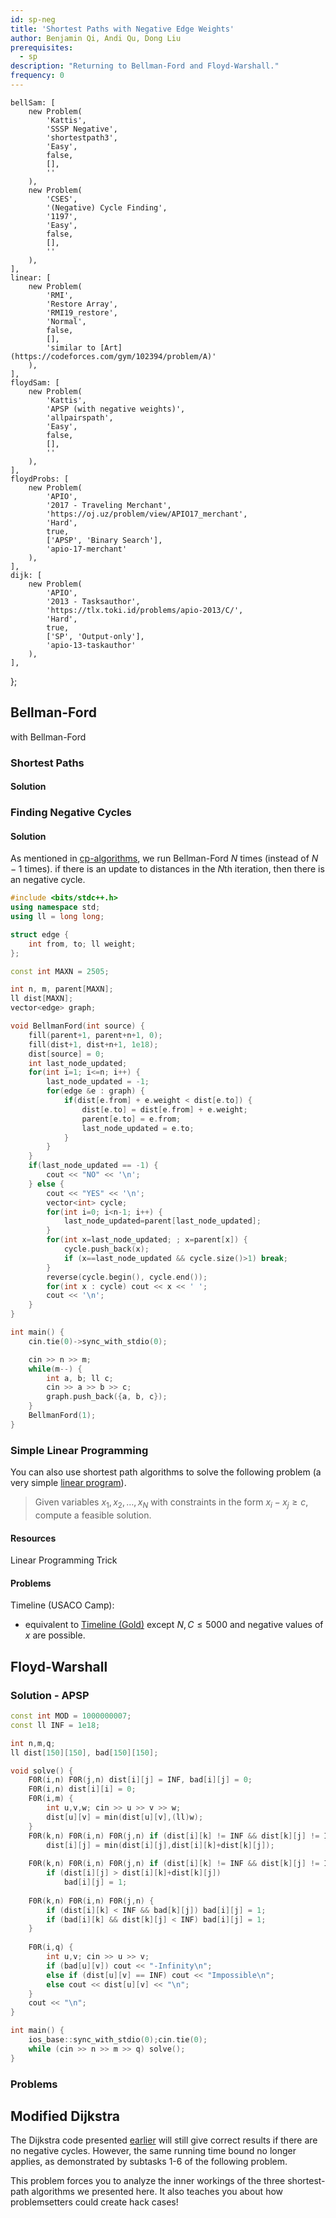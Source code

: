 ```yaml
---
id: sp-neg
title: 'Shortest Paths with Negative Edge Weights'
author: Benjamin Qi, Andi Qu, Dong Liu
prerequisites:
  - sp
description: "Returning to Bellman-Ford and Floyd-Warshall."
frequency: 0
---
```




	bellSam: [
		new Problem(
			'Kattis',
			'SSSP Negative',
			'shortestpath3',
			'Easy',
			false,
			[],
			''
		),
		new Problem(
			'CSES',
			'(Negative) Cycle Finding',
			'1197',
			'Easy',
			false,
			[],
			''
		),
	],
	linear: [
		new Problem(
			'RMI',
			'Restore Array',
			'RMI19_restore',
			'Normal',
			false,
			[],
			'similar to [Art](https://codeforces.com/gym/102394/problem/A)'
		),
	],
	floydSam: [
		new Problem(
			'Kattis',
			'APSP (with negative weights)',
			'allpairspath',
			'Easy',
			false,
			[],
			''
		),
	],
	floydProbs: [
		new Problem(
			'APIO',
			'2017 - Traveling Merchant',
			'https://oj.uz/problem/view/APIO17_merchant',
			'Hard',
			true,
			['APSP', 'Binary Search'],
			'apio-17-merchant'
		),
	],
	dijk: [
		new Problem(
			'APIO',
			'2013 - Tasksauthor',
			'https://tlx.toki.id/problems/apio-2013/C/',
			'Hard',
			true,
			['SP', 'Output-only'],
			'apio-13-taskauthor'
		),
	],
};

<!-- new Problem('SPOJ', 'Arbitrage', 'ARBITRAG', 'Easy', false, [], ''), -->

<!-- new Problem('CSES', 'High Score', '1673', 'Easy', false, [], ''), 
subpart of SSSP Negative -->

## Bellman-Ford

<Resources>
	<Resource
		source="cp-algo"
		title="Bellman-Ford"
		url="graph/bellman_ford.html"
		starred></Resource>
	<Resource
		source="cp-algo"
		title="Finding Negative Cycle"
		url="graph/finding-negative-cycle-in-graph.html"
		starred>with Bellman-Ford</Resource>
	<Resource source="CP2" title="4.4.4 - SSSP with Negative Weight Cycle"></Resource>
</Resources>

<!-- 	<Resource
		source="TC"
		title="Intro to Graphs Section 3"
		url="introduction-to-graphs-and-their-data-structures-section-3/"
	></Resource> -->

### Shortest Paths

<FocusProblem problem={problems.bellSam[0]} />

#### Solution

<IncompleteSection />

### Finding Negative Cycles

<FocusProblem problem={problems.bellSam[1]} />

#### Solution

As mentioned in [cp-algorithms](https://cp-algorithms.com/graph/finding-negative-cycle-in-graph.html), we run Bellman-Ford $N$ times (instead of $N-1$ times). if there is an update to distances in the $N$th iteration, then there is an negative cycle.

<Spoiler title="Solution">

<LanguageSection>

<CPPSection>

```cpp
#include <bits/stdc++.h>
using namespace std;
using ll = long long;

struct edge {
	int from, to; ll weight;
};

const int MAXN = 2505;

int n, m, parent[MAXN];
ll dist[MAXN];
vector<edge> graph;

void BellmanFord(int source) {
	fill(parent+1, parent+n+1, 0);
	fill(dist+1, dist+n+1, 1e18);
	dist[source] = 0;
	int last_node_updated;
	for(int i=1; i<=n; i++) {
		last_node_updated = -1;
		for(edge &e : graph) {
			if(dist[e.from] + e.weight < dist[e.to]) {
				dist[e.to] = dist[e.from] + e.weight;
				parent[e.to] = e.from;
				last_node_updated = e.to;
			}
		}
	}
	if(last_node_updated == -1) {
		cout << "NO" << '\n';
	} else {
		cout << "YES" << '\n';
		vector<int> cycle;
		for(int i=0; i<n-1; i++) {
			last_node_updated=parent[last_node_updated];
		}
		for(int x=last_node_updated; ; x=parent[x]) {
			cycle.push_back(x);
			if (x==last_node_updated && cycle.size()>1) break;
		}
		reverse(cycle.begin(), cycle.end());
		for(int x : cycle) cout << x << ' ';
		cout << '\n';
	}
} 

int main() {
	cin.tie(0)->sync_with_stdio(0);

	cin >> n >> m;
	while(m--) {
		int a, b; ll c;
		cin >> a >> b >> c;
		graph.push_back({a, b, c});
	}
	BellmanFord(1);
}
```

</CPPSection>

</LanguageSection>

</Spoiler>

### Simple Linear Programming

You can also use shortest path algorithms to solve the following problem (a very simple [linear program](https://en.wikipedia.org/wiki/Linear_programming)).

> Given variables $x_1,x_2,\ldots,x_N$ with constraints in the form $x_i-x_j\ge c$, compute a feasible solution.

#### Resources

<Resources>
	<Resource
		source="MIT"
		title="Slides from Intro to Algorithms"
		url="https://www.cs.rit.edu/~spr/COURSES/ALG/MIT/lec18.pdf"
	>
		Linear Programming Trick
	</Resource>
</Resources>

#### Problems

Timeline (USACO Camp):

- equivalent to [Timeline (Gold)](http://www.usaco.org/index.php?page=viewproblem2&cpid=1017) except $N,C\le 5000$ and negative values of $x$ are possible.

<Problems problems={problems.linear} />

## Floyd-Warshall

<FocusProblem problem={problems.floydSam[0]} />

### Solution - APSP

<LanguageSection>

<CPPSection>

```cpp
const int MOD = 1000000007;
const ll INF = 1e18;

int n,m,q;
ll dist[150][150], bad[150][150];

void solve() {
    F0R(i,n) F0R(j,n) dist[i][j] = INF, bad[i][j] = 0;
    F0R(i,n) dist[i][i] = 0;
    F0R(i,m) {
        int u,v,w; cin >> u >> v >> w;
        dist[u][v] = min(dist[u][v],(ll)w);
    }
    F0R(k,n) F0R(i,n) F0R(j,n) if (dist[i][k] != INF && dist[k][j] != INF) 
        dist[i][j] = min(dist[i][j],dist[i][k]+dist[k][j]);
    
    F0R(k,n) F0R(i,n) F0R(j,n) if (dist[i][k] != INF && dist[k][j] != INF)  
        if (dist[i][j] > dist[i][k]+dist[k][j])
            bad[i][j] = 1;
            
    F0R(k,n) F0R(i,n) F0R(j,n) {
        if (dist[i][k] < INF && bad[k][j]) bad[i][j] = 1;
        if (bad[i][k] && dist[k][j] < INF) bad[i][j] = 1;
    }
    
    F0R(i,q) {
        int u,v; cin >> u >> v;
        if (bad[u][v]) cout << "-Infinity\n";
        else if (dist[u][v] == INF) cout << "Impossible\n";
        else cout << dist[u][v] << "\n";
    }
    cout << "\n";
}

int main() {
    ios_base::sync_with_stdio(0);cin.tie(0);
    while (cin >> n >> m >> q) solve();
}
```

</CPPSection>

</LanguageSection>

### Problems

<Problems problems={problems.floydProbs} />

## Modified Dijkstra

<!-- Can also use [Shortest Path Faster Algorithm](https://en.wikipedia.org/wiki/Shortest_Path_Faster_Algorithm) or  -->

The Dijkstra code presented [earlier](/gold/sp#mathcalomlog-n-implementation) will still give correct results if there are no negative cycles. However, the same running time bound no longer applies, as demonstrated by subtasks 1-6 of the following problem.

<Problems problems={problems.dijk} />

This problem forces you to analyze the inner workings of the three shortest-path algorithms we presented here. It also teaches you about how problemsetters could create hack cases!
